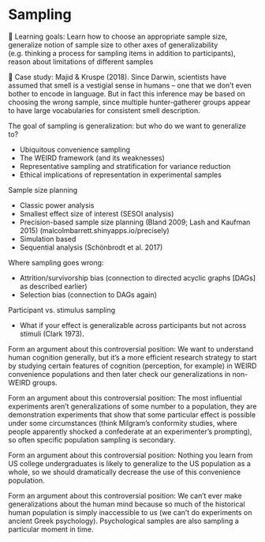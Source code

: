 # Sampling {#sampling}

::: {.learning-goals}
🍎 Learning goals: Learn how to choose an appropriate sample size, generalize notion of sample size to other axes of generalizability (e.g. thinking a process for sampling items in addition to participants), reason about limitations of different samples
:::

::: {.case-study}
🔬 Case study: Majid & Kruspe (2018). Since Darwin, scientists have assumed that smell is a vestigial sense in humans – one that we don’t even bother to encode in language. But in fact this inference may be based on choosing the wrong sample, since multiple hunter-gatherer groups appear to have large vocabularies for consistent smell description. 
:::

The goal of sampling is generalization: but who do we want to generalize to?

  - Ubiquitous convenience sampling
  - The WEIRD framework (and its weaknesses)
  - Representative sampling and stratification for variance reduction
  - Ethical implications of representation in experimental samples

Sample size planning

  - Classic power analysis 
  - Smallest effect size of interest (SESOI analysis)
  - Precision-based sample size planning (Bland 2009; Lash and Kaufman 2015) (malcolmbarrett.shinyapps.io/precisely)
  - Simulation based 
  - Sequential analysis (Schönbrodt et al. 2017)

Where sampling goes wrong:

  - Attrition/survivorship bias (connection to directed acyclic graphs [DAGs] as described earlier)
  - Selection bias (connection to DAGs again)

Participant vs. stimulus sampling

  - What if your effect is generalizable across participants but not across stimuli (Clark 1973).


:::{.exercise}
Form an argument about this controversial position: We want to understand human cognition generally, but it’s a more efficient research strategy to start by studying certain features of cognition (perception, for example) in WEIRD convenience populations and then later check our generalizations in non-WEIRD groups. 
:::

:::{.exercise}
Form an argument about this controversial position: The most influential experiments aren’t generalizations of some number to a population, they are demonstration experiments that show that some particular effect is possible under some circumstances (think Milgram’s conformity studies, where people apparently shocked a confederate at an experimenter’s prompting), so often specific population sampling is secondary.
:::

:::{.exercise}
Form an argument about this controversial position: Nothing you learn from US college undergraduates is likely to generalize to the US population as a whole, so we should dramatically decrease the use of this convenience population. 
:::

:::{.exercise}
Form an argument about this controversial position: We can’t ever make generalizations about the human mind because so much of the historical human population is simply inaccessible to us (we can’t do experiments on ancient Greek psychology). Psychological samples are also sampling a particular moment in time.
:::
